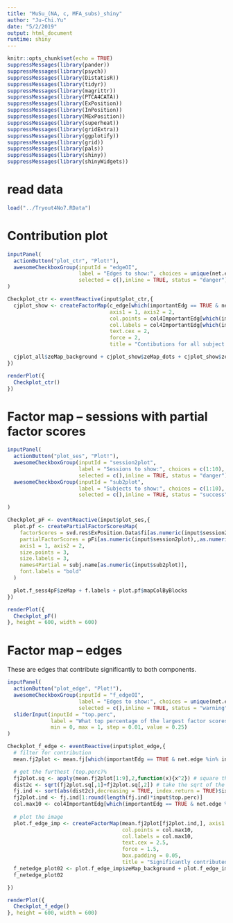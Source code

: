 ```yaml
---
title: "MuSu_(NA, c, MFA_subs)_shiny"
author: "Ju-Chi.Yu"
date: "5/2/2019"
output: html_document
runtime: shiny
---
```


```r
knitr::opts_chunk$set(echo = TRUE)
suppressMessages(library(pander))
suppressMessages(library(psych))
suppressMessages(library(DistatisR))
suppressMessages(library(tidyr))
suppressMessages(library(magrittr))
suppressMessages(library(PTCA4CATA))
suppressMessages(library(ExPosition))
suppressMessages(library(InPosition))
suppressMessages(library(MExPosition))
suppressMessages(library(superheat))
suppressMessages(library(gridExtra))
suppressMessages(library(ggplotify))
suppressMessages(library(grid))
suppressMessages(library(pals))
suppressMessages(library(shiny))
suppressMessages(library(shinyWidgets))

```

# read data

```r
load("../Tryout4No7.RData")
```

# Contribution plot

```r
inputPanel(
  actionButton("plot_ctr", "Plot!"),
  awesomeCheckboxGroup(inputId = "edgeOI",
                       label = "Edges to show:", choices = unique(net.edge),
                       selected = c(),inline = TRUE, status = "danger")
)

Checkplot_ctr <- eventReactive(input$plot_ctr,{
  cjplot_show <- createFactorMap(c_edge[which(importantEdg == TRUE & net.edge %in% input$edgeOI),],
                                 axis1 = 1, axis2 = 2,
                                 col.points = col4ImportantEdg[which(importantEdg == TRUE & net.edge %in% input$edgeOI)],
                                 col.labels = col4ImportantEdg[which(importantEdg == TRUE & net.edge %in% input$edgeOI)],
                                 text.cex = 2,
                                 force = 2,
                                 title = "Contibutions for all subject x edges")

  cjplot_all$zeMap_background + cjplot_show$zeMap_dots + cjplot_show$zeMap_text
})

renderPlot({
  Checkplot_ctr()
})

```

# Factor map -- sessions with partial factor scores

```r

inputPanel(
  actionButton("plot_ses", "Plot!"),
  awesomeCheckboxGroup(inputId = "session2plot",
                       label = "Sessions to show:", choices = c(1:10),
                       selected = c(),inline = TRUE, status = "danger"),
  awesomeCheckboxGroup(inputId = "sub2plot",
                       label = "Subjects to show:", choices = c(1:10),
                       selected = c(),inline = TRUE, status = "success")

)

Checkplot_pF <- eventReactive(input$plot_ses,{
  plot.pf <- createPartialFactorScoresMap(
    factorScores = svd.res$ExPosition.Data$fi[as.numeric(input$session2plot),],
    partialFactorScores = pFi[as.numeric(input$session2plot),,as.numeric(input$sub2plot)],
    axis1 = 1, axis2 = 2,
    size.points = 3,
    size.labels = 3,
    names4Partial = subj.name[as.numeric(input$sub2plot)],
    font.labels = "bold"
  )

  plot.f_sess4pF$zeMap + f.labels + plot.pf$mapColByBlocks
})

renderPlot({
  Checkplot_pF()
}, height = 600, width = 600)

```

# Factor map -- edges

These are edges that contribute significantly to both components.

```r
inputPanel(  
  actionButton("plot_edge", "Plot!"),
  awesomeCheckboxGroup(inputId = "f_edgeOI", 
                       label = "Edges to show:", choices = unique(net.edge),
                       selected = c(),inline = TRUE, status = "warning"),
  sliderInput(inputId = "top.perc",
              label = "What top percentage of the largest factor scores to show:",                            
              min = 0, max = 1, step = 0.01, value = 0.25)
)

Checkplot_f_edge <- eventReactive(input$plot_edge,{
  # filter for contribution
  mean.fj2plot <- mean.fj[which(importantEdg == TRUE & net.edge %in% input$f_edgeOI),] 

  # get the furthest (top.perc)%
  fj2plot.sq <- apply(mean.fj2plot[1:9],2,function(x){x^2}) # square the factor scores
  dist2c <- sqrt(fj2plot.sq[,1]+fj2plot.sq[,2]) # take the sqrt of the ss of component 1+2
  fj.ind <- sort(abs(dist2c),decreasing = TRUE, index.return = TRUE)$ix # sort the distance to the origen and get the index (big to small)
  fj2plot.ind <- fj.ind[1:round(length(fj.ind)*input$top.perc)]
  col.max10 <- col4ImportantEdg[which(importantEdg == TRUE & net.edge %in% input$f_edgeOI)] %>% .[fj2plot.ind]
  
  # plot the image
  plot.f_edge_imp <- createFactorMap(mean.fj2plot[fj2plot.ind,], axis1 = 1, axis2 = 2,
                                     col.points = col.max10,
                                     col.labels = col.max10,
                                     text.cex = 2.5,
                                     force = 1.5,
                                     box.padding = 0.05,
                                     title = "Significantly contributed factor scores - colored by subject_x_edge types")
  f_netedge_plot02 <- plot.f_edge_imp$zeMap_background + plot.f_edge_imp$zeMap_dots + plot.f_edge_imp$zeMap_text + f.labels
  f_netedge_plot02

})

renderPlot({
  Checkplot_f_edge()
}, height = 600, width = 600)


```


